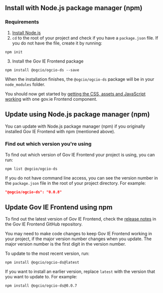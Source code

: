 
<Meta title="Docs/Install and update with npm" />

## Install with Node.js package manager (npm)

### Requirements

1. [Install Node.js](https://nodejs.org/en/)
2. `cd` to the root of your project and check if you have a `package.json` file. If you do not have the file, create it by running:

```
npm init
```

3. Install the Gov IE Frontend package

```
npm install @ogcio/ogcio-ds --save
```

When the installation finishes, the `@ogcio/ogcio-ds` package will be in your `node_modules` folder.

You should now get started by [getting the CSS, assets and JavaScript working](?path=/docs/docs-get-started--docs) with one gov.ie Frontend component.

## Update using Node.js package manager (npm)

You can update with Node.js package manager (npm) if you originally installed Gov IE Frontend with npm (mentioned above).

### Find out which version you're using

To find out which version of Gov IE Frontend your project is using, you can run:

```
npm list @ogcio/ogcio-ds
```

If you do not have command line access, you can see the version number in the `package.json` file in the root of your project directory. For example:

```json
"@ogcio/ogcio-ds": "0.0.8"
```

## Update Gov IE Frontend using npm

To find out the latest version of Gov IE Frontend, check the [release notes](https://github.com/ogcio/ogcio-ds/releases) in the Gov IE Frontend GitHub repository.

You may need to make code changes to keep Gov IE Frontend working in your project, if the major version number changes when you update. The major version number is the first digit in the version number.

To update to the most recent version, run:

```
npm install @ogcio/ogcio-ds@latest
```

If you want to install an earlier version, replace `latest` with the version that you want to update to. For example:

```
npm install @ogcio/ogcio-ds@0.0.7
```
